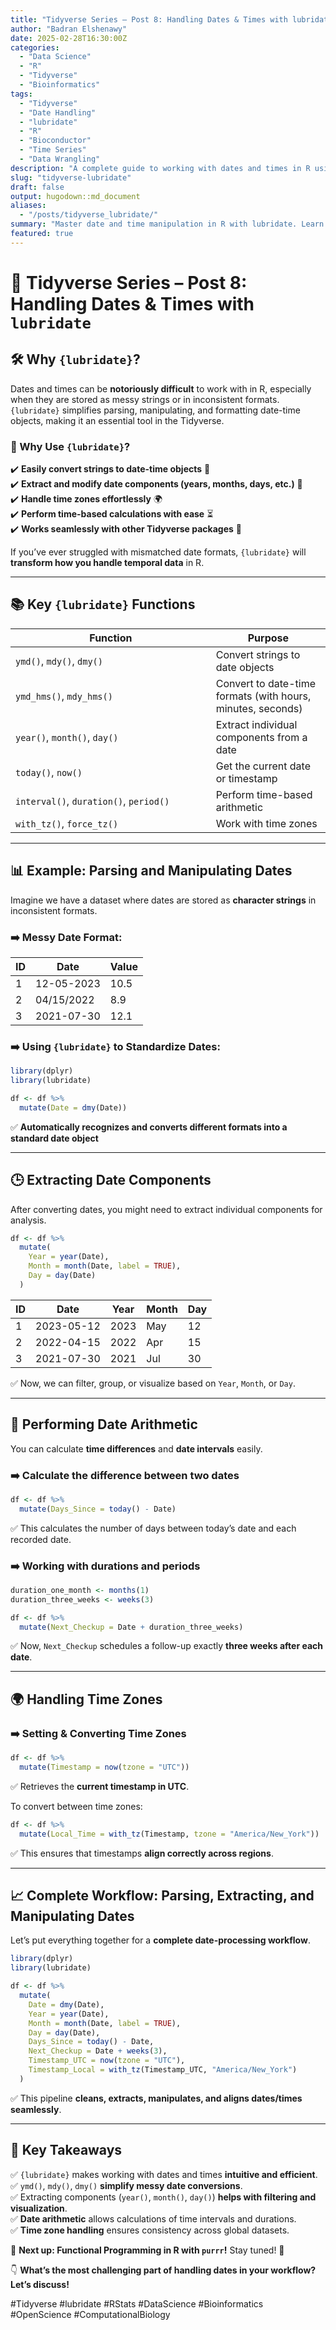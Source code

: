 ```yaml
---
title: "Tidyverse Series – Post 8: Handling Dates & Times with lubridate"
author: "Badran Elshenawy"
date: 2025-02-28T16:30:00Z
categories:
  - "Data Science"
  - "R"
  - "Tidyverse"
  - "Bioinformatics"
tags:
  - "Tidyverse"
  - "Date Handling"
  - "lubridate"
  - "R"
  - "Bioconductor"
  - "Time Series"
  - "Data Wrangling"
description: "A complete guide to working with dates and times in R using lubridate. Learn how to parse, extract, manipulate, and work with time zones efficiently."
slug: "tidyverse-lubridate"
draft: false
output: hugodown::md_document
aliases:
  - "/posts/tidyverse_lubridate/"
summary: "Master date and time manipulation in R with lubridate. Learn how to efficiently parse, extract, and compute time-based calculations in the Tidyverse."
featured: true
---
```


# 🔬 Tidyverse Series – Post 8: Handling Dates & Times with `lubridate`

## 🛠 Why `{lubridate}`?

Dates and times can be **notoriously difficult** to work with in R, especially when they are stored as messy strings or in inconsistent formats. `{lubridate}` simplifies parsing, manipulating, and formatting date-time objects, making it an essential tool in the Tidyverse.

### 🔹 Why Use `{lubridate}`?

✔️ **Easily convert strings to date-time objects** 📆\
✔️ **Extract and modify date components (years, months, days, etc.)** 🔄\
✔️ **Handle time zones effortlessly** 🌍\
✔️ **Perform time-based calculations with ease** ⏳\
✔️ **Works seamlessly with other Tidyverse packages** 🔗

If you've ever struggled with mismatched date formats, `{lubridate}` will **transform how you handle temporal data** in R.

------------------------------------------------------------------------

## 📚 Key `{lubridate}` Functions

| Function | Purpose |
|----------------------------------------------|--------------------------|
| `ymd()`, `mdy()`, `dmy()` | Convert strings to date objects |
| `ymd_hms()`, `mdy_hms()` | Convert to date-time formats (with hours, minutes, seconds) |
| `year()`, `month()`, `day()` | Extract individual components from a date |
| `today()`, `now()` | Get the current date or timestamp |
| `interval()`, `duration()`, `period()` | Perform time-based arithmetic |
| `with_tz()`, `force_tz()` | Work with time zones |

------------------------------------------------------------------------

## 📊 **Example: Parsing and Manipulating Dates**

Imagine we have a dataset where dates are stored as **character strings** in inconsistent formats.

### **➡️ Messy Date Format:**

| ID  | Date       | Value |
|-----|------------|-------|
| 1   | 12-05-2023 | 10.5  |
| 2   | 04/15/2022 | 8.9   |
| 3   | 2021-07-30 | 12.1  |

### **➡️ Using `{lubridate}` to Standardize Dates:**

``` r
library(dplyr)
library(lubridate)

df <- df %>%
  mutate(Date = dmy(Date))
```

✅ **Automatically recognizes and converts different formats into a standard date object**

------------------------------------------------------------------------

## 🕒 **Extracting Date Components**

After converting dates, you might need to extract individual components for analysis.

``` r
df <- df %>%
  mutate(
    Year = year(Date),
    Month = month(Date, label = TRUE),
    Day = day(Date)
  )
```

| ID  | Date       | Year | Month | Day |
|-----|------------|------|-------|-----|
| 1   | 2023-05-12 | 2023 | May   | 12  |
| 2   | 2022-04-15 | 2022 | Apr   | 15  |
| 3   | 2021-07-30 | 2021 | Jul   | 30  |

✅ Now, we can filter, group, or visualize based on `Year`, `Month`, or `Day`.

------------------------------------------------------------------------

## 🔄 **Performing Date Arithmetic**

You can calculate **time differences** and **date intervals** easily.

### **➡️ Calculate the difference between two dates**

``` r
df <- df %>%
  mutate(Days_Since = today() - Date)
```

✅ This calculates the number of days between today’s date and each recorded date.

### **➡️ Working with durations and periods**

``` r
duration_one_month <- months(1)
duration_three_weeks <- weeks(3)

df <- df %>%
  mutate(Next_Checkup = Date + duration_three_weeks)
```

✅ Now, `Next_Checkup` schedules a follow-up exactly **three weeks after each date**.

------------------------------------------------------------------------

## 🌍 **Handling Time Zones**

### **➡️ Setting & Converting Time Zones**

``` r
df <- df %>%
  mutate(Timestamp = now(tzone = "UTC"))
```

✅ Retrieves the **current timestamp in UTC**.

To convert between time zones:

``` r
df <- df %>%
  mutate(Local_Time = with_tz(Timestamp, tzone = "America/New_York"))
```

✅ This ensures that timestamps **align correctly across regions**.

------------------------------------------------------------------------

## 📈 **Complete Workflow: Parsing, Extracting, and Manipulating Dates**

Let’s put everything together for a **complete date-processing workflow**.

``` r
library(dplyr)
library(lubridate)

df <- df %>%
  mutate(
    Date = dmy(Date),
    Year = year(Date),
    Month = month(Date, label = TRUE),
    Day = day(Date),
    Days_Since = today() - Date,
    Next_Checkup = Date + weeks(3),
    Timestamp_UTC = now(tzone = "UTC"),
    Timestamp_Local = with_tz(Timestamp_UTC, "America/New_York")
  )
```

✅ This pipeline **cleans, extracts, manipulates, and aligns dates/times seamlessly**.

------------------------------------------------------------------------

## 📌 **Key Takeaways**

✅ `{lubridate}` makes working with dates and times **intuitive and efficient**.\
✅ `ymd()`, `mdy()`, `dmy()` **simplify messy date conversions**.\
✅ Extracting components (`year()`, `month()`, `day()`) **helps with filtering and visualization**.\
✅ **Date arithmetic** allows calculations of time intervals and durations.\
✅ **Time zone handling** ensures consistency across global datasets.

📌 **Next up: Functional Programming in R with `purrr`!** Stay tuned! 🚀

👇 **What’s the most challenging part of handling dates in your workflow? Let’s discuss!**

#Tidyverse #lubridate #RStats #DataScience #Bioinformatics #OpenScience #ComputationalBiology